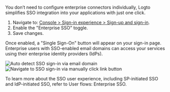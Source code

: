 You don’t need to configure enterprise connectors individually, Logto simplifies SSO integration into your applications with just one click.

1. Navigate to: [Console > Sign-in experience > Sign-up and sign-in](https://cloud.logto.io/to/sign-in-experience/sign-up-and-sign-in).
2. Enable the "Enterprise SSO" toggle.
3. Save changes.

Once enabled, a "Single Sign-On" button will appear on your sign-in page. Enterprise users with SSO-enabled email domains can access your services using their enterprise identity providers (IdPs).

<img
  src="/img/tutorial/sso-email-auto-navigation.png"
  alt="Auto detect SSO sign-in via email domain"
/>
<img
  src="/img/tutorial/sso-link-button-navigation.png"
  alt="Navigate to SSO sign-in via manually click link button"
/>

To learn more about the SSO user experience, including SP-initiated SSO and IdP-initiated SSO, refer to User flows: <MainSiteUrl href="/end-user-flows/enterprise-sso">Enterprise SSO</MainSiteUrl>.
